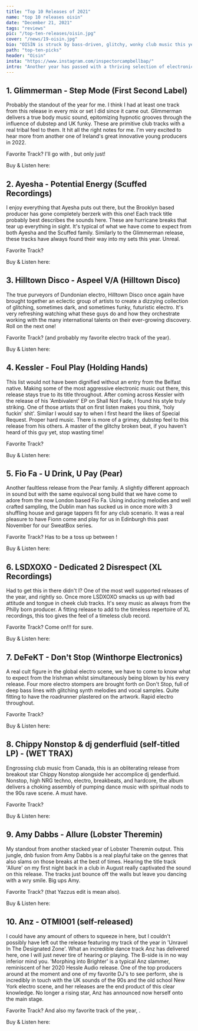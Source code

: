 ```yaml
---
title: "Top 10 Releases of 2021"
name: "top 10 releases oisin"
date: "December 21, 2021"
tags: "reviews"
pic: "/top-ten-releases/oisin.jpg"
cover: "/news/19-oisin.jpg"
bio: "OISÍN is struck by bass-driven, glitchy, wonky club music this year as well as electro, ghetto tech, Baltimore, and Jersey club sounds"
path: "top-ten-picks"
header: "Oisin"
insta: "https://www.instagram.com/inspectorcampbellbap/"
intro: "Another year has passed with a thriving selection of electronic music being delivered across the globe. Oisin says, 'Each year I find myself clutching to a different style of music and have been struck by bass-driven, glitchy, wonky club music this year as well as electro, ghetto tech, Baltimore, and Jersey club sounds'. There is a never ending hole of creative dance music available to us and this year has been one of my favorites in recent memory. Somehow, Oisin has whittled down a top 10 of favored releases, and it goes a little something like this…"
---
```


## 1. Glimmerman - Step Mode (First Second Label)

<div className="row display-flex align-items-center"><div className="col clubGuide">
<Picture src="/top-ten-releases/oisin/glimmer-step_mode.jpg" alt="Glimmerman EP cover art" size={1200} />
</div><div className="col clubGuide">

Probably the standout of the year for me. I think I had at least one track from this release in every mix or set I did since it came out. Glimmerman delivers a true body music sound, epitomizing hypnotic grooves through the influence of dubstep and UK funky. These are primitive club tracks with a real tribal feel to them. It hit all the right notes for me. I'm very excited to hear more from another one of Ireland's great innovative young producers in 2022.

Favorite Track? I'll go with <HoverLink url="open.spotify.com/track/0PJX2qHRryJv1w9yrPStNY" external />, but only just!

Buy & Listen here: <HoverLink url="firstsecondlabel.bandcamp.com/album/step-mode" name="Bandcamp" external />

</div></div>

## 2. Ayesha - Potential Energy (Scuffed Recordings)

<div className="row display-flex align-items-center"><div className="col clubGuide">
<Picture src="/top-ten-releases/oisin/ayesha-potential_energy.jpg" alt="Ayesha EP cover art" size={1200} />
</div><div className="col clubGuide">

I enjoy everything that Ayesha puts out there, but the Brooklyn based producer has gone completely berzerk with this one! Each track title probably best describes the sounds here. These are hurricane breaks that tear up everything in sight. It's typical of what we have come to expect from both Ayesha and the Scuffed family. Similarly to the Glimmerman release, these tracks have always found their way into my sets this year. Unreal.

Favorite Track? <HoverLink url="open.spotify.com/track/13koEuoE2Hbk4524V8959F?si=dbf93835508c48dc" external />

Buy & Listen here: <HoverLink url="aye5ha.bandcamp.com/album/potential-energy-ep" name="Bandcamp" external />

</div></div>

## 3. Hilltown Disco - Aspeel V/A (Hilltown Disco)

<div className="row display-flex align-items-center"><div className="col clubGuide">
<Picture src="/top-ten-releases/oisin/hilltown-asbeel.jpg" alt="Hilltown Disco EP cover art" size={1200} />
</div><div className="col clubGuide">

The true purveyors of Dundonian electro, Hilltown Disco once again have brought together an eclectic group of artists to create a dizzying collection of glitching, sometimes dark, and sometimes funky, futuristic electro. It's very refreshing watching what these guys do and how they orchestrate working with the many international talents on their ever-growing discovery. Roll on the next one!

Favorite Track? <HoverLink url="https://open.spotify.com/track/36czvtdoScaWytsVKQzWYR" name="L-Pad - Retrained in Cyberdelics" external /> (and probably my favorite electro track of the year).

Buy & Listen here: <HoverLink url="hilltowndiscouk.bandcamp.com/album/asbeel" name="Bandcamp" external />

</div></div>

## 4. Kessler - Foul Play (Holding Hands)

<div className="row display-flex align-items-center"><div className="col clubGuide">
<Picture src="/top-ten-releases/oisin/kessler-foul_play.jpg" alt="Kessler EP cover art" size={1200} />
</div><div className="col clubGuide">

This list would not have been dignified without an entry from the Belfast native. Making some of the most aggressive electronic music out there, this release stays true to its title throughout. After coming across Kessler with the release of his 'Ambivalent' EP on Shall Not Fade, I found his style truly striking. One of those artists that on first listen makes you think, 'holy fuckin' shit'. Similar I would say to when I first heard the likes of Special Request. Proper hard music. There is more of a grimey, dubstep feel to this release from his others. A master of the glitchy broken beat, if you haven't heard of this guy yet, stop wasting time!

Favorite Track? <HoverLink url="open.spotify.com/track/1vfhgk7d9cgJHFKS4gPrOx?si=02489f67f1404b0b" external />

Buy & Listen here: <HoverLink url="holdinghandsrecords.bandcamp.com/album/18-foul-play-ep" name="Bandcamp" external />

</div></div>

## 5. Fio Fa - U Drink, U Pay (Pear)

<div className="row display-flex align-items-center"><div className="col clubGuide">
<Picture src="/top-ten-releases/oisin/fio_fa-U_drink_U_pay.jpg" alt="Fio Fa EP cover art" size={1200} />
</div><div className="col clubGuide">

Another faultless release from the Pear family. A slightly different approach in sound but with the same equivocal song build that we have come to adore from the now London based Fio Fa. Using inducing melodies and well crafted sampling, the Dublin man has sucked us in once more with 3 shuffling house and garage tappers fit for any club scenario. It was a real pleasure to have Fionn come and play for us in Edinburgh this past November for our SweatBox series.

Favorite Track? Has to be a toss up between <HoverLink url="open.spotify.com/track/23FfZ3M7Mouiewi2IWBd8j" external />!

Buy & Listen here: <HoverLink url="fiofa.bandcamp.com/album/u-drink-u-pay-ep" name="Bandcamp" external />

</div></div>

## 6. LSDXOXO - Dedicated 2 Disrespect (XL Recordings)

<div className="row display-flex align-items-center"><div className="col clubGuide">
<Picture src="/top-ten-releases/oisin/lsdxoxo-dedicated2disrespect.jpg" alt="LSDXOXO EP cover art" size={1200} />
</div><div className="col clubGuide">

Had to get this in there didn't I? One of the most well supported releases of the year, and rightly so. Once more LSDXOXO smacks us up with bad attitude and tongue in cheek club tracks. It's sexy music as always from the Philly born producer. A fitting release to add to the timeless repertoire of XL recordings, this too gives the feel of a timeless club record.

Favorite Track? Come on!!! <HoverLink url="open.spotify.com/track/2EkOwCBWjcFfhychOKcY7j" external /> for sure.

Buy & Listen here: <HoverLink url="lsdxoxo.bandcamp.com/album/dedicated-2-disrespect-ep" name="Bandcamp" external />

</div></div>

## 7. DeFeKT - Don't Stop (Winthorpe Electronics)

<div className="row display-flex align-items-center"><div className="col clubGuide">
<Picture src="/top-ten-releases/oisin/defekt-dont_stop.jpg" alt="DeFeKT EP cover art" size={1200} />
</div><div className="col clubGuide">

A real cult figure in the global electro scene, we have to come to know what to expect from the Irishman whilst simultaneously being blown by his every release. Four more electro stompers are brought forth on Don't Stop, full of deep bass lines with glitching synth melodies and vocal samples. Quite fitting to have the roadrunner plastered on the artwork. Rapid electro throughout.

Favorite Track? <HoverLink url="open.spotify.com/track/6as6mkZbX0LTEfNg9DTZJr?si=9e00b49ac0d146e8" external />

Buy & Listen here: <HoverLink url="defektplanet.bandcamp.com/album/dont-stop" name="Bandcamp" external />

</div></div>

## 8. Chippy Nonstop & dj genderfluid (self-titled LP) - (WET TRAX)

<div className="row display-flex align-items-center"><div className="col clubGuide">
<Picture src="/top-ten-releases/oisin/chippy_nonstop-dj_genderfluid.jpg" alt="Chippy Nonstop & dj genderfluid LP cover art" size={1200} />
</div><div className="col clubGuide">

Engrossing club music from Canada, this is an obliterating release from breakout star Chippy Nonstop alongside her accomplice dj genderfluid. Nonstop, high NRG techno, electro, breakbeats, and hardcore, the album delivers a choking assembly of pumping dance music with spiritual nods to the 90s rave scene. A must have.

Favorite Track? <HoverLink url="open.spotify.com/track/1gya8qEuMadF630TyOS8Cn?si=7578e98fe0d84835" external />

Buy & Listen here: <HoverLink url="wettrax.bandcamp.com/album/chippy-nonstop-dj-genderfluid" name="Bandcamp" external />

</div></div>

## 9. Amy Dabbs - Allure (Lobster Theremin)

<div className="row display-flex align-items-center"><div className="col clubGuide">
<Picture src="/top-ten-releases/oisin/amy_dabbs-allure.jpg" alt="Amy Dabbs EP cover art" size={1200} />
</div><div className="col clubGuide">

My standout from another stacked year of Lobster Theremin output. This jungle, dnb fusion from Amy Dabbs is a real playful take on the genres that also slams on those breaks at the best of times. Hearing the title track 'Allure' on my first night back in a club in August really captivated the sound on this release. The tracks just bounce off the walls but leave you dancing with a wry smile. Big ups Amy.

Favorite Track? <HoverLink url="https://open.spotify.com/track/61L4IyDoSyd0vowzYXPyyR" name="Allure" external /> (that Yazzus edit is mean also).

Buy & Listen here: <HoverLink url="lobstertheremin.com/album/allure-ep" name="Lobster Theremin" external />

</div></div>

## 10. Anz - OTMI001 (self-released)

<div className="row display-flex align-items-center"><div className="col clubGuide">
<Picture src="/top-ten-releases/oisin/anz-OTMI001.jpg" alt="Anz EP cover art" size={1200} />
</div><div className="col clubGuide">

I could have any amount of others to squeeze in here, but I couldn't possibly have left out the release featuring my track of the year in 'Unravel In The Designated Zone'. What an incredible dance track Anz has delivered here, one I will just never tire of hearing or playing. The B-side is in no way inferior mind you. 'Morphing into Brighter' is a typical Anz slammer, reminiscent of her 2020 Hessle Audio release. One of the top producers around at the moment and one of my favorite DJ's to see perform, she is incredibly in touch with the UK sounds of the 90s and the old school New York electro scene, and her releases are the end product of this clear knowledge. No longer a rising star, Anz has announced now herself onto the main stage.

Favorite Track? And also my favorite track of the year, <HoverLink url="open.spotify.com/track/10IxtRq6xz3ABo8E9aDROE" external />.

Buy & Listen here: <HoverLink url="anzdj.bandcamp.com/album/otmi001" name="Bandcamp" external />

</div></div>
